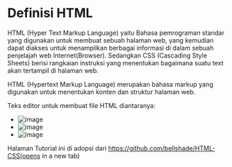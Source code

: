 # Definisi HTML
HTML (Hyper Text Markup Language) yaitu Bahasa pemrograman standar yang digunakan untuk membuat sebuah halaman web, yang kemudian dapat diakses untuk menampilkan berbagai informasi di dalam sebuah penjelajah web Internet(Browser). Sedangkan CSS (Cascading Style Sheets) berisi rangkaian instruksi yang menentukan bagaimana suatu text akan tertampil di halaman web.

HTML (Hypertext Markup Language) merupakan bahasa markup yang digunakan untuk menentukan konten dan struktur halaman web.

Teks editor untuk membuat file HTML diantaranya:

* ![image](https://user-images.githubusercontent.com/118778331/210501132-166485ae-f4ea-41c4-8571-fcea297d7d51.png)
* ![image](https://user-images.githubusercontent.com/118778331/210501164-bafac992-6bb1-4b08-a580-dcd4a32de134.png)
* ![image](https://user-images.githubusercontent.com/118778331/210501200-4ef4cc9e-ae8b-4d46-8eec-84744157baef.png)

Halaman Tutorial ini di adopsi dari https://github.com/bellshade/HTML-CSS(opens in a new tab)
